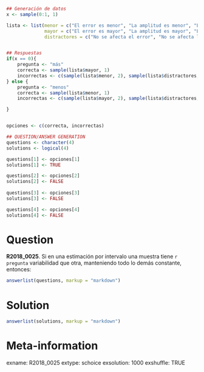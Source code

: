 ```r
## Generación de datos
x <- sample(0:1, 1)

lista <- list(menor = c("El error es menor", "La amplitud es menor", "La precisión es mayor"),
              mayor = c("El error es mayor", "La amplitud es mayor", "La precisión es menor"),
              distractores = c("No se afecta el error", "No se afecta la amplitud", "No se afecta la precisión"))


## Respuestas
if(x == 0){
    pregunta <- "más"
    correcta <- sample(lista$mayor, 1)
    incorrectas <- c(sample(lista$menor, 2), sample(lista$distractores, 1))
} else {
    pregunta <- "menos"
    correcta <- sample(lista$menor, 1)
    incorrectas <- c(sample(lista$mayor, 2), sample(lista$distractores, 1))

}


opciones <- c(correcta, incorrectas)

## QUESTION/ANSWER GENERATION
questions <- character(4)
solutions <- logical(4)

questions[1] <- opciones[1]
solutions[1] <- TRUE

questions[2] <- opciones[2]
solutions[2] <- FALSE
    
questions[3] <- opciones[3]
solutions[3] <- FALSE

questions[4] <- opciones[4]
solutions[4] <- FALSE
```
Question
========
**R2018_0025**.  Si en una estimación por intervalo una muestra tiene `r pregunta` variabilidad que otra, manteniendo todo lo demás constante, entonces:

```r
answerlist(questions, markup = "markdown")
```
  
Solution
========

```r
answerlist(solutions, markup = "markdown")
```

Meta-information
================
exname: R2018_0025
extype: schoice
exsolution: 1000
exshuffle: TRUE
